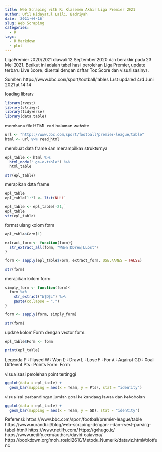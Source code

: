 ```yaml
---
title: Web Scraping with R: Klasemen Akhir Liga Premier 2021
author: Ufil Hidayatul Laili, Badriyah
date: '2021-04-18'
slug: Web Scraping
categories:
  - R
tags:
  - R Markdown
  - plot
---
```


LigaPremier 2020/2021 diawali 12 September 2020 dan berakhir pada 23 Mei 2021. Berikut ini adalah tabel hasil perolehan Liga Premier, update terbaru Live Score, disertai dengan daftar Top Score dan visualisasinya.

Sumber: https://www.bbc.com/sport/football/tables
Last updated 4rd  Juni 2021 at 14:14

loading library
```r
library(rvest)
library(stringr)
library(tidyverse)
library(data.table)
```

membaca file HTML dari halaman website 
```r
url <- "https://www.bbc.com/sport/football/premier-league/table"
html <- url %>% read_html
```

membuat data frame dan menampilkan strukturnya
```r
epl_table <- html %>%
  html_node(".gs-o-table") %>%
  html_table

str(epl_table)
```

merapikan data frame
```r
epl_table
epl_table[1:2] <- list(NULL)

epl_table <- epl_table[-21,]
epl_table
str(epl_table)
```

format ulang kolom form
```r
epl_table$Form[1]

extract_form <- function(form){
  str_extract_all(form, "WWon|DDrew|LLost")
}

form <- sapply(epl_table$Form, extract_form, USE.NAMES = FALSE)

str(form)
```

merapikan kolom form
```r
simply_form <- function(form){
  form %>%
    str_extract("W|D|L") %>%
    paste(collapse = ",")
}

form <- sapply(form, simply_form)

str(form)
```

update kolom Form dengan vector form.
```r
epl_table$Form <- form

print(epl_table)
```

Legenda
P   : Played
W   : Won
D   : Draw
L   : Lose
F   : For
A   : Against
GD  : Goal Different
Pts : Points
Form: Form

visualisasi perolehan point tertinggi
```r
ggplot(data = epl_table) +
  geom_bar(mapping = aes(x = Team, y = Pts), stat = "identity")
```
visualisai perbandingan jumlah goal ke kandang lawan dan kebobolan
```r
ggplot(data = epl_table) +
  geom_bar(mapping = aes(x = Team, y = GD), stat = "identity")
```


Referensi:
https://www.bbc.com/sport/football/premier-league/table
https://www.nurandi.id/blog/web-scraping-dengan-r-dan-rvest-parsing-tabel-html/
https://www.netlify.com/
https://gohugo.io/
https://www.netlify.com/authors/david-calavera/
https://bookdown.org/moh_rosidi2610/Metode_Numerik/dataviz.html#plotfunc

